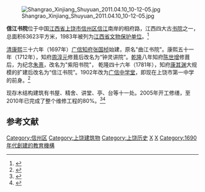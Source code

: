 {{文物保护单位
| 级别 = 省级
| 省区市 = 江西省
| 名称 = 信江书院
| 图片 = 
| 编号 = 
| 分类 = 古建筑
| 时代 = [[清朝|清]]
| 所在 = [[上饶市|上饶市]][[信州区|信州区]]
| 登录 = 1983年
}}

[[File:Shangrao_Xinjiang_Shuyuan_2011.04.10_10-12-05.jpg|thumb]]

'''信江书院'''位于中国[[江西省|江西省]][[上饶市|上饶市]][[信州区|信州区]][[信江|信江]]南岸的相府路，江西四大古[[书院|书院]]之一，总面积63623平方米，1983年被列为[[江西省文物保护单位|江西省文物保护单位]]。<ref>{{Cite web |url=http://news.xinhuanet.com/photo/2006-07/26/content_4881264.htm |title=江西四大古书院之一的信江书院损坏严重 |accessdate=2010-10-10 |archive-date=2006-10-31 |archive-url=https://web.archive.org/web/20061031035050/http://news.xinhuanet.com/photo/2006-07/26/content_4881264.htm |dead-url=no }}</ref>

[[清朝|清]][[康熙|康熙]]三十六年（1697年）[[广信府|广信]][[知府|知府]][[张国桢|张国桢]]始建，原名"曲江书院"。康熙五十一年（1712年），知府[[周淳元|周淳元]]修葺后改名为“钟灵讲院”。[[乾隆|乾隆]]八年知府[[陈世增|陈世增]]修葺后，为纪念[[朱熹|朱熹]]，改名为"紫阳书院"， 乾隆四十六年（1781年），知府[[康其渊|康其渊]]大规模的扩建后改名为“信江书院”。1902年改为[[广信中学堂|广信中学堂]]，即现在上饶市第一中学的前身。<ref>{{Cite web |url=http://www.jx.xinhuanet.com/news/ztzl/2008-12/05/content_15108786.htm |title=信江书院：江西四大古书院之一  |accessdate=2010-10-10 |archive-date=2012-05-15 |archive-url=https://web.archive.org/web/20120515192729/http://www.jx.xinhuanet.com/news/ztzl/2008-12/05/content_15108786.htm |dead-url=no }}</ref>

现存木结构建筑有书屋、精舍、讲堂、亭、台等十一处。2005年开工修缮，至2010年已完成了整个维修工程的80%。<ref>{{Cite web |url=http://jiangxi.jxnews.com.cn/system/2005/07/22/002115306.shtml |title=上饶修缮“信江书院” |access-date=2010-10-10 |archive-date=2020-09-22 |archive-url=https://web.archive.org/web/20200922022425/http://jiangxi.jxnews.com.cn/system/2005/07/22/002115306.shtml |dead-url=no }}</ref><ref>{{Cite web |url=http://www.srwhw.cn/Article/ShowArticle.asp?ArticleID=1668 |title=市委书记蔡晓明一行视察信江书院 |accessdate=2010-10-10 |archive-date=2019-09-14 |archive-url=https://web.archive.org/web/20190914144853/http://www.srwhw.cn/Article/ShowArticle.asp?ArticleID=1668 |dead-url=yes }}</ref>

==参考文献==
{{reflist}}

{{commons category|Xinjiang Academy}}

{{coord|28|26|24|N|117|58|07|E|display=title|scale:10000}}

[[Category:信州区|Category:信州区]]
[[Category:上饶建筑物|Category:上饶建筑物]]
[[Category:上饶历史|Category:上饶历史]]
[[Category:江西省文物保护单位|X]]
[[Category:江西書院|X]]
[[Category:1690年代創建的教育機構|Category:1690年代創建的教育機構]]